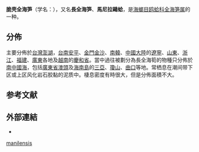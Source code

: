 {{Speciesbox
 | taxon = Barnea manilensis
 | authority = (Philippi, 1847)
 | synonyms_ref = {{r|TaiBIF_313966|WoRMS_216464}}
 | synonyms = 
* ''Barnea durbanensis'' {{small|van Hoepen, 1941}}
* ''Barnea elongata'' {{small|[[张玺_(动物学家)|Tchang]], [[齊鍾彥|Tsi]] & [[李潔民|Li]], 1960}}{{r|shell_3904|shelldoc_420090220078|WoRMS_538326}}
* ''Barnea labordei'' {{small|Jousseaume in Lamy, 1923}}
* ''Barnea spica'' {{small|Jousseaume in Lamy, 1923}}
* ''Barnia erythraea'' {{small|Gray, 1851}}
* ''[[Martesia|Martesia]] delicatula'' {{small|Preston, 1910}}
* ''Pholas manilensis'' {{small|Philippi, 1847}}
* ''Pholas manilensis inornata'' {{small|Pilsbry, 1895}}
* ''Pholas manillae'' {{small|G.B. Sowerby II, 1849}}
}}

'''脆壳全海笋'''（学名：''{{lang|la|Barnea manilensis}}''）{{r|shell_2799}}，又名'''長全海笋'''{{r|shell_3904}}、'''馬尼拉鷗蛤'''{{r|TaiBIF_313966 |TaiBNET_313966}}，是[[海螂目|海螂目]][[鸥蛤科|鸥蛤科]][[全海笋属|全海笋属]]的一种。

==分佈==
主要分佈於[[台灣|台灣]]{{r|shell_2799|TaiBIF_313966|TaiBNET_313966}}[[澎湖|澎湖]]，[[台南|台南]][[安平|安平]]、[[金門|金門]][[金沙|金沙]]{{r|TaiBNET_313966}}、[[南韓|南韓]]、[[中國大陸|中國大陸]]的[[遼寧|遼寧]]、[[山東|山東]]、[[浙江|浙江]]、[[福建|福建]]、[[廣東|廣東]]各地及[[越南|越南]]的[[慶和省|慶和省]]{{r|shell_2799}}。當中過往被劃分為長全海筍的物種只分佈於[[南中國海|南中國海]]，包括[[廣東省|廣東省]][[澳頭|澳頭]]及[[海南島|海南島]]的[[三亞|三亞]]、[[瓊山|瓊山]]、[[曲口|曲口]]等地。常栖息在潮间带下区{{r|shell_2799}}或上区风化岩石胶黏的泥质中{{r|shell_3904}}。棲息密度有時很大，但是分佈面積不大{{r|shell_3904}}。

==参考文献==
{{reflist|refs=
<ref name="shell_2799">{{cite web
 |url=http://shell.sinica.edu.tw/chinese/shellbase_detail.php?science_no=2799
 |title=国际贝库：脆壳全海笋
 |publisher=台湾贝类资料库
 |access-date=2018-06-03
 |language=zh-hant
 |archive-date=2016-09-20
 |archive-url=https://web.archive.org/web/20160920113702/http://shell.sinica.edu.tw/chinese/shellbase_detail.php?science_no=2799
 |dead-url=no
 }}</ref>
<ref name="shell_3904">{{cite web
 |url=http://shell.sinica.edu.tw/chinese/shellbase_detail.php?science_no=3904
 |title=国际贝库：长全海笋
 |publisher=台湾贝类资料库
 |access-date=2018-06-03
 |language=zh-hant
 |archive-url=https://web.archive.org/web/20160304110138/http://shell.sinica.edu.tw/chinese/shellbase_detail.php?science_no=3904
 |archive-date=2016-03-04
 |dead-url=yes
 }}</ref>
<ref name="shelldoc_420090220078">{{shelldoc/420090220078}}</ref>
<ref name="TaiBIF_313966">{{TaiBIF| zh=馬尼拉鷗蛤 | id=313966 | binomial=Barnea manilensis | authority=(Philippi, 1847)  | var= | access-date=2018-06-12}}</ref>
<ref name="TaiBNET_313966">{{TaiBNET| zh=馬尼拉鷗蛤 | id=313966 | binomial=Barnea manilensis | authority=(Philippi, 1847)  | var= | access-date=2018-06-12}}</ref>
<ref name="WoRMS_216464">{{WoRMS |id=216464
 |title=''Barnea manilensis'' (Philippi, 1847) |db=MolluscaBase
 |last1=Rosenberg |first1=Gary
 |last2=Huber |first2=Markus
 |last3=Vanden Berghe |first3=Edward
 |date=2012-07-07 |access-date=2018-06-03 }}</ref>
<ref name="WoRMS_538326">{{WoRMS |id=538326
 |title=''Barnea elongata'' Tchang, Tsi et Li, 1960 |db=MolluscaBase
 |date=2010-11-10 |access-date=2018-06-03 }}</ref>
}}

==外部連結==
{{commonscat|Barnea manilensis}}
* {{wikispecies-inline|Barnea manilensis}}
{{Taxonbar}}
[[Category:全海笋属|manilensis]]
{{Mollusc-stub}}